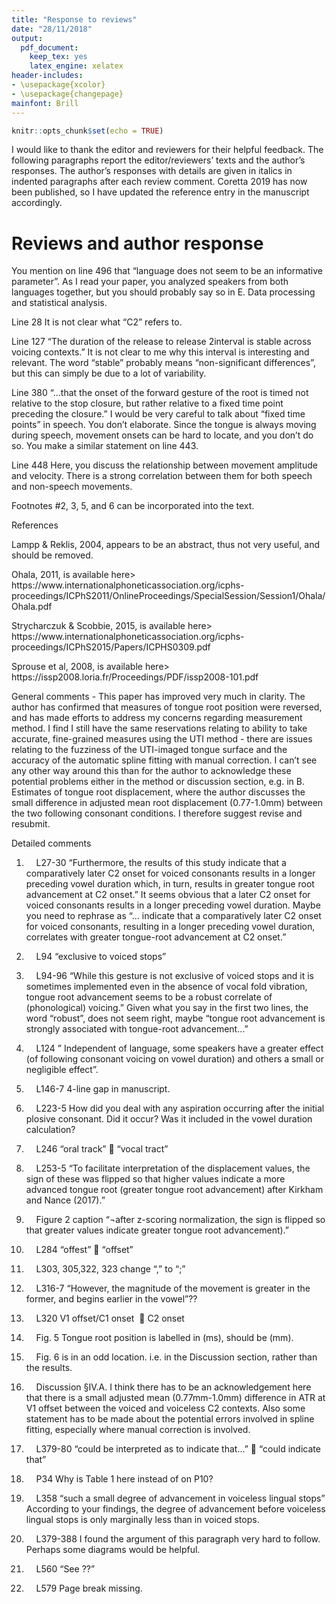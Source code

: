 ```yaml
---
title: "Response to reviews"
date: "28/11/2018"
output:
  pdf_document:
    keep_tex: yes
    latex_engine: xelatex
header-includes:
- \usepackage{xcolor}
- \usepackage{changepage}
mainfont: Brill
---
```


```r
knitr::opts_chunk$set(echo = TRUE)
```

I would like to thank the editor and reviewers for their helpful
feedback.
The following paragraphs report the editor/reviewers’ texts and the author’s responses.
The author’s responses with details are given in italics in indented paragraphs after each review comment.
Coretta 2019 has now been published, so I have updated the reference entry in the manuscript accordingly.

# Reviews and author response

You mention on line 496 that “language does not seem to be an informative parameter”. As I read your paper, you analyzed speakers from both languages together, but you should probably say so in E. Data processing and statistical analysis.

\begin{adjustwidth}{1cm}{} \textit{
I've added "Speakers of both Italian and Polish were analysed together (models were fitted to a single dataset with data from both languages)." on lines 294--295.
} \end{adjustwidth}

Line 28
It is not clear what “C2” refers to.

\begin{adjustwidth}{1cm}{} \textit{
Replaced "C2" with "closure".
} \end{adjustwidth}

Line 127
“The duration of the release to release 2interval is stable across voicing contexts.” It is not clear to me why this interval is interesting and relevant. The word “stable” probably means “non-significant differences”, but this can simply be due to a lot of variability.

\begin{adjustwidth}{1cm}{} \textit{
I have rephrased that sentence and added text:
"Finally, the temporal distance between two consecutive stop releases in CV́CV words is not affected by the voicing of the second consonant.
According to a Bayes factor analysis (Coretta 2019), the duration of the release to release interval is not affected by the voicing of C2.
Within this interval, the timing of VC boundary (the vowel offset/onset of stop closure) produces differences in the respective durations of vowel and closure, following a mechanism of temporal compensation ([citations]).
A later closure onset results in a long vowel and a short closure, while an earlier closure onset corresponds to a short vowel and a long closure.
Since the closure of voiceless stops is longer than that of voiced stops, it follows that vowels are shorter when followed by the former than when followed by the latter.
As more thoroughly discussed in Coretta (2019), the release to release interval per se does not have a special status, but rather it has been used as a proxy to acoustic temporal stability more in general.
The aspects of the compensatory account proposed in Coretta (2019) that are relevant to the current study are that (1) C2 voicing does not affect the interval that includes V1 and C2, and that (2) the placement of the VC boundary determines the duration of both V1 and C2 closure.
Future studies are warranted to investigate the production and/or perceptual reasons behind both (1) and (2)."
} \end{adjustwidth}

Line 380
“…that the onset of the forward gesture of the root is timed not relative to the stop closure, but rather relative to a fixed time point preceding the closure.” I would be very careful to talk about “fixed time points” in speech. You don’t elaborate. Since the tongue is always moving during speech, movement onsets can be hard to locate, and you don’t do so. You make a similar statement on line 443.

\begin{adjustwidth}{1cm}{} \textit{
I've rephrased: "but rather relative to an acoustic/articulatory event preceding the closure (what this event might be should be further investigated)." and "In order to obtain such correlation, the articulatory onset of the advancement gesture (during the articulation of the vowel) should be at a stable distance from an earlier reference point (like the vowel onset or the preceding consonant offset) such that the timing of consonant closure will create the correlation seen in the data.
Although ideally the timing of the onset of the advancing gesture relative to a preceding articulatory landmark should not be affected by the voicing of C2, the velocity of the gesture itself could be different depending on the voicing of the following consonant."
} \end{adjustwidth}

Line 448
Here, you discuss the relationship between movement amplitude and velocity. There is a strong correlation between them for both speech and non-speech movements.

\begin{adjustwidth}{1cm}{} \textit{
Thanks for pointing this out. I've added "Indeed, movement speed and amplitude tend to be correlated both in non-speech and speech movements (see Löfqvist and Gracco 1994, Kuberski and Gafos 2019, and references therein)."
} \end{adjustwidth}

Footnotes
#2, 3, 5, and 6 can be incorporated into the text.

\begin{adjustwidth}{1cm}{} \textit{
They have been incorporated in the text body.
} \end{adjustwidth}

References

Lampp & Reklis, 2004, appears to be an abstract, thus not very useful, and should be removed.

Ohala, 2011, is available here> https://www.internationalphoneticassociation.org/icphs-proceedings/ICPhS2011/OnlineProceedings/SpecialSession/Session1/Ohala/Ohala.pdf

Strycharczuk & Scobbie, 2015, is available here> https://www.internationalphoneticassociation.org/icphs-proceedings/ICPhS2015/Papers/ICPHS0309.pdf

Sprouse et al, 2008, is available here> https://issp2008.loria.fr/Proceedings/PDF/issp2008-101.pdf

\begin{adjustwidth}{1cm}{} \textit{
I have fixed the references.
} \end{adjustwidth}

General comments - This paper has improved very much in clarity. The author has confirmed that measures of tongue root position were reversed, and has made efforts to address my concerns regarding measurement method. I find I still have the same reservations relating to ability to take accurate, fine-grained measures using the UTI method - there are issues relating to the fuzziness of the UTI-imaged tongue surface and the accuracy of the automatic spline fitting with manual correction. I can't see any other way around this than for the author to acknowledge these potential problems either in the method or discussion section, e.g. in B. Estimates of tongue root displacement, where the author discusses the small difference in adjusted mean root displacement (0.77-1.0mm) between the two following consonant conditions. I therefore suggest revise and resubmit.

Detailed comments

1.     L27-30 "Furthermore, the results of this study indicate that a comparatively later C2 onset for voiced consonants results in a longer preceding vowel duration which, in turn, results in greater tongue root advancement at C2 onset."
It seems obvious that a later C2 onset for voiced consonants results in a longer preceding vowel duration. Maybe you need to rephrase as "… indicate that a comparatively later C2 onset for voiced consonants, resulting in a longer preceding vowel duration, correlates with greater tongue-root advancement at C2 onset."

\begin{adjustwidth}{1cm}{} \textit{
Yes, thank you. I rephrased it as suggested.
} \end{adjustwidth}

2.     L94 "exclusive to voiced stops"

\begin{adjustwidth}{1cm}{} \textit{
Corrected.
} \end{adjustwidth}

3.     L94-96 "While this gesture is not exclusive of voiced stops and it is sometimes implemented even in the absence of vocal fold vibration, tongue root advancement seems to be a robust correlate of (phonological) voicing."
Given what you say in the first two lines, the word "robust", does not seem right, maybe "tongue root advancement is strongly associated with tongue-root advancement…"

\begin{adjustwidth}{1cm}{} \textit{
Yes, it makes sense. I rephrased as suggested.
} \end{adjustwidth}

4.     L124 " Independent of language, some speakers have a greater effect (of following consonant voicing on vowel duration) and others a small or negligible effect".

\begin{adjustwidth}{1cm}{} \textit{
Rephrased.
} \end{adjustwidth}

5.     L146-7 4-line gap in manuscript.

\begin{adjustwidth}{1cm}{} \textit{
That is just LaTeX being too strict with widow lines. This will fix itself in the final manuscript.
} \end{adjustwidth}

6.     L223-5 How did you deal with any aspiration occurring after the initial plosive consonant. Did it occur? Was it included in the vowel duration calculation?

\begin{adjustwidth}{1cm}{} \textit{
Some voiceless-post aspiration occurs in Polish C1 stops (mean = 35 ms, SD = 28.5).
Neither post-aspiration duration nor burst duration were included in the measurement of vowel duration as defined in this study.
I have added this sentence: "The burst and any eventual voiceless post-apiration of C1 are not included in the duration of the V1."
} \end{adjustwidth}

7.     L246 "oral track"  "vocal tract"

\begin{adjustwidth}{1cm}{} \textit{
Fixed.
} \end{adjustwidth}

8.     L253-5 "To facilitate interpretation of the displacement values, the sign of these was flipped so that higher values indicate a more advanced tongue root (greater tongue root advancement) after Kirkham and Nance (2017)."

\begin{adjustwidth}{1cm}{} \textit{
Added.
} \end{adjustwidth}

9.     Figure 2 caption "¬after z-scoring normalization, the sign is flipped so that greater values indicate greater tongue root advancement)."

\begin{adjustwidth}{1cm}{} \textit{
Added.
} \end{adjustwidth}

10.     L284 "offest"  "offset"

\begin{adjustwidth}{1cm}{} \textit{
Fixed.
} \end{adjustwidth}

11.     L303, 305,322, 323 change "," to ";"

\begin{adjustwidth}{1cm}{} \textit{
Fixed.
} \end{adjustwidth}

12.     L316-7 "However, the magnitude of the movement is greater in the former, and begins earlier in the vowel"??

\begin{adjustwidth}{1cm}{} \textit{
Since the duration of vowels is normalised, we cannot say that the tongue root advancement gesture begins earlier in vowels followed by voiced stops than in vowels followed by voiceless stops.
} \end{adjustwidth}

13.     L320 V1 offset/C1 onset   C2 onset

\begin{adjustwidth}{1cm}{} \textit{
Fixed.
} \end{adjustwidth}

14.     Fig. 5 Tongue root position is labelled in (ms), should be (mm).

\begin{adjustwidth}{1cm}{} \textit{
Fixed.
} \end{adjustwidth}

15.     Fig. 6 is in an odd location. i.e. in the Discussion section, rather than the results.

\begin{adjustwidth}{1cm}{} \textit{
Figures in the manuscripts are floats so they are placed in the best position possible by LaTeX. I forced the placement of this specific figure in the manuscript to be the same as that in the TeX source file.
} \end{adjustwidth}

16.     Discussion §IV.A. I think there has to be an acknowledgement here that there is a small adjusted mean (0.77mm-1.0mm) difference in ATR at V1 offset between the voiced and voiceless C2 contexts. Also some statement has to be made about the potential errors involved in spline fitting, especially where manual correction is involved.

\begin{adjustwidth}{1cm}{} \textit{
I have rephrased as: "Unsurprisingly, the position of the tongue root at vowel offset is 0.77 mm (SE = 0.35) more front when the following stop is voiced than when the following stop is voiceless in both surveyed languages (see Section ... for a discussion about the magnitude of the difference and potential errors related to spline fitting)." And in Lines ... "A note of caution is due, since the actual error rate of the automatic tracker used for spline fitting is not known, and manual correction might have affected the splines (although a relatively small number of tokens had to be manually corrected)."
} \end{adjustwidth}

17.     L379-80 "could be interpreted as to indicate that…"  "could indicate that"

\begin{adjustwidth}{1cm}{} \textit{
Fixed.
} \end{adjustwidth}

18.     P34 Why is Table 1 here instead of on P10?

\begin{adjustwidth}{1cm}{} \textit{
Moved to Materials section.
} \end{adjustwidth}

19.     L358 "such a small degree of advancement in voiceless lingual stops" According to your findings, the degree of advancement before voiceless lingual stops is only marginally less than in voiced stops.

\begin{adjustwidth}{1cm}{} \textit{
Yes. I've removed "such a small degree of".
} \end{adjustwidth}

20.     L379-388 I found the argument of this paragraph very hard to follow. Perhaps some diagrams would be helpful.

\begin{adjustwidth}{1cm}{} \textit{
I've added Figure 7.
} \end{adjustwidth}

21.     L560 "See ??"

\begin{adjustwidth}{1cm}{} \textit{
Fixed.
} \end{adjustwidth}

22.     L579 Page break missing.

\begin{adjustwidth}{1cm}{} \textit{
I have tried hard to add a page break before the bibliography by changing the TeX source but it won't work, so I trust this will be fixed in the final manuscript.
} \end{adjustwidth}
